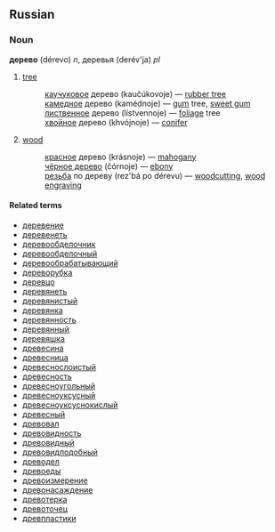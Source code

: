 ==Russian==
===Noun===
'''дерево''' (dérevo) ''n'', деревья (derév'ja) ''pl''

#[[tree]]
#:[[каучуковый|каучуковое]] дерево (kaučúkovoje) — [[rubber tree]]
#:[[камедный|камедное]] дерево (kamédnoje) — [[gum]] tree, [[sweet gum]]
#:[[лиственный|лиственное]] дерево (lístvennoje) — [[foliage]] tree
#:[[хвойный|хвойное]] дерево (khvójnoje) — [[conifer]]
#[[wood]]
#:[[красный|красное]] дерево (krásnoje) — [[mahogany]]
#:[[черный|чёрное дерево]] (čórnoje) — [[ebony]]
#:[[резьба]] по дереву (rez'bá po dérevu) — [[woodcutting]], [[wood engraving]]

====Related terms====
*[[деревение]]
*[[деревенеть]]
*[[деревообделочник]]
*[[деревообделочный]]
*[[деревообрабатывающий]]
*[[дереворубка]]
*[[деревцо]]
*[[деревянеть]]
*[[деревянистый]]
*[[деревянка]]
*[[деревянность]]
*[[деревянный]]
*[[деревяшка]]
*[[древесина]]
*[[древесница]]
*[[древеснослоистый]]
*[[древесность]]
*[[древесноугольный]]
*[[древесноуксусный]]
*[[древесноуксуснокислый]]
*[[древесный]]
*[[древовал]]
*[[древовидность]]
*[[древовидный]]
*[[древовидподобный]]
*[[древодел]]
*[[древоеды]]
*[[древоизмерение]]
*[[древонасаждение]]
*[[древотерка]]
*[[древоточец]]
*[[древпластики]]